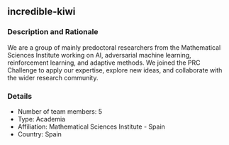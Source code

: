 ## incredible-kiwi

### Description and Rationale
We are a group of mainly predoctoral researchers from the Mathematical Sciences Institute working on AI, adversarial machine learning, reinforcement learning, and adaptive methods. We joined the PRC Challenge to apply our expertise, explore new ideas, and collaborate with the wider research community.

### Details

* Number of team members: 5
* Type: Academia
* Affiliation: Mathematical Sciences Institute - Spain
* Country: Spain

